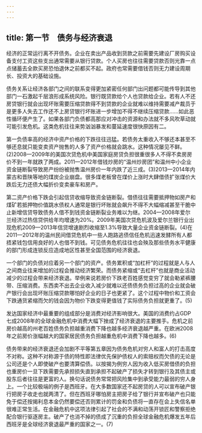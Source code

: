 ```yaml
---
---
---
```

title: 第一节　债务与经济衰退
---




经济的正常运行离不开债务。企业在卖出产品收到货款之前需要先建设厂房购买设备支付工资这些支出通常需要从银行贷款。个人买房也往往需要贷款否则光靠一点点储蓄去全款买房恐怕退休之前都买不起。政府也常需要借钱否则无力建设周期长、投资大的基础设施。

债务关系让经济各部门之间的联系变得更加紧密任何部门出问题都可能传导到其他部门一石激起千层浪形成系统风险。银行既贷款给个人也贷款给企业。若有人不还房贷银行就会出现坏账需要压缩贷款得不到贷款的企业就难以维持需要减产裁员于是更多人失去工作还不上房贷银行坏账进一步增加不得不继续压缩贷款……如此恶性循环便产生了。如果各部门负债都高那应对冲击的资源和办法就不多风吹草动就可能引发危机。这类危机往往来势汹汹暴发和蔓延速度很快原因有二。

第一负债率高的经济中资产价格的下跌往往迅猛。若债务太重收入不够还本甚至不够还息就只能变卖资产抛售的人多了资产价格就会跳水。这种情况屡见不鲜。(2)2008—2009年的美国次贷危机中美国家庭房贷负担很重很多人不得不卖房房价不到一年就跌了两成。2011—2012年借钱炒房的“温州炒房团”和温州中小企业资金链断裂导致房产纷纷被抛售温州房价一年内跌了近三成。(3)2013—2014年内蒙古和晋陕等地的煤炭企业崩盘。很多煤老板曾在煤价上涨时大肆借债扩张煤价大跌后无力还债大幅折价变卖豪车和房产。

第二资产价格下跌会引起信贷收缩导致资金链断裂。借债往往需要抵押物如房产和煤矿若抵押物价值跳水债权人通常是银行坏账就会飙升不得不大幅缩减甚至干脆中止新增信贷导致债务人借不到钱资金链断裂业务难以为继。2004—2008年爱尔兰经济过热信贷供给年均增速为20%。2009年美国次贷危机波及爱尔兰银行业出现危机2009—2013年信贷增速剧烈收缩至1.3%导致大量企业资金链断裂。(4)在2011—2012年的温州民间借贷危机中一些人跑路逃债信任危机迅速发酵所有人都捂紧钱包信用良好的人也借不到钱。可见债务危机往往也会殃及那些债务水平健康的部门形成连锁反应造成地区性甚至全国范围的经济衰退。

一个部门的负债对应着另一个部门的资产。债务累积或“加杠杆”的过程就是人与人之间商业往来增加的过程会推动经济繁荣。而债务紧缩或“去杠杆”也就是商业活动减少的过程会带来经济衰退。举例来说若房价下跌老百姓感觉变穷了就会勒紧裤腰带、压缩消费。东西卖不出去企业收入减少就难以还债债务负担过高的企业就会破产银行会出现坏账压缩贷款哪怕好企业的日子也更紧了。这个过程中物价和工资会下跌通货紧缩而欠的钱会因为物价下跌变得更值钱了实际债务负担就更重了。(5)

发达国家经济中最重要的组成部分是消费对经济影响很大。美国的消费约占GDP七成2008年的全球金融危机中消费大幅下挫成了经济衰退的主要推手。危机之前房价越高的州老百姓债务负担越重消费下降也越多经济衰退越严重。在欧洲2008年之前房价涨幅越大的国家居民债务负担越重危机中消费下降也越多。(6)

债务带来的经济衰退还会加剧不平等第五章因为债务危机对穷人和富人的打击高度不对称。这种不对称源于债的特性即法律优先保护债权人的索赔权而欠债的无论是公司还是个人即使破产也要清算偿债。以按揭为例穷人因为收入低买房借债的负担也重房价一旦下跌需要先承担损失直到承担不起破产了损失才转到银行及其债主或股东后者往往是更富的人。换句话说债务常常把风险集中到承受能力最弱的穷人身上。一个比较极端的例子是西班牙。在大多数国家还不起房贷的人可以宣布破产银行把房子收走也就两清了。但在西班牙哪怕房主把房子给了银行并宣布破产也只能免于偿还按揭利息本金仍然要偿还否则累计的罚金和负债将一直存在会上失信名单很难正常生活。在金融危机中这项法律引起了社会的不满和动荡开锁匠和警察拒绝配合银行驱逐房主。破产了也消不掉的债成了沉重的负担全球金融危机爆发五年后西班牙是全球经济衰退最严重的国家之一。(7)